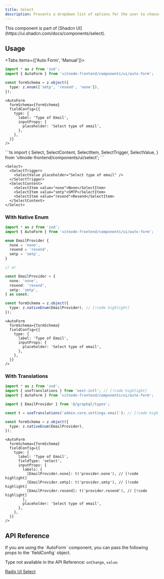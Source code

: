 ```yaml
---
title: Select
description: Presents a dropdown list of options for the user to choose from, activated by clicking a button.
---
```


<Callout title="Shadcn UI">
  This component is part of [Shadcn
  UI](https://ui.shadcn.com/docs/components/select).
</Callout>

## Usage


<Tabs items={['Auto Form', 'Manual']}>
  <Tab value="Auto Form">
```ts
import * as z from 'zod';
import { AutoForm } from 'vitnode-frontend/components/ui/auto-form';
```

```ts
const formSchema = z.object({
  type: z.enum(['smtp', 'resend', 'none']),
});
```

```tsx
<AutoForm
  formSchema={formSchema}
  fieldConfig={{
    type: {
      label: 'Type of Email',
      inputProps: {
        placeholder: 'Select type of email',
      },
    },
  }}
/>
```

  </Tab>

  <Tab value="Manual">
```ts
import {
  Select,
  SelectContent,
  SelectItem,
  SelectTrigger,
  SelectValue,
} from 'vitnode-frontend/components/ui/select';
```

```tsx
<Select>
  <SelectTrigger>
    <SelectValue placeholder="Select type of email" />
  </SelectTrigger>
  <SelectContent>
    <SelectItem value="none">None</SelectItem>
    <SelectItem value="smtp">SMTP</SelectItem>
    <SelectItem value="resend">Resend</SelectItem>
  </SelectContent>
</Select>
```

  </Tab>
</Tabs>

### With Native Enum

```ts
import * as z from 'zod';
import { AutoForm } from 'vitnode-frontend/components/ui/auto-form';
```

```ts
enum EmailProvider {
  none = 'none',
  resend = 'resend',
  smtp = 'smtp',
}

// or

const EmailProvider = {
  none: 'none',
  resend: 'resend',
  smtp: 'smtp',
} as const;
```

```ts
const formSchema = z.object({
  type: z.nativeEnum(EmailProvider), // [!code highlight]
});
```

```tsx
<AutoForm
  formSchema={formSchema}
  fieldConfig={{
    type: {
      label: 'Type of Email',
      inputProps: {
        placeholder: 'Select type of email',
      },
    },
  }}
/>
```

### With Translations

```ts
import * as z from 'zod';
import { useTranslations } from 'next-intl'; // [!code highlight]
import { AutoForm } from 'vitnode-frontend/components/ui/auto-form';

import { EmailProvider } from '@/graphql/types';
```

```ts
const t = useTranslations('admin.core.settings.email'); // [!code highlight]

const formSchema = z.object({
  type: z.nativeEnum(EmailProvider),
});
```

```tsx
<AutoForm
  formSchema={formSchema}
  fieldConfig={{
    type: {
      label: 'Type of Email',
      fieldType: 'select',
      inputProps: {
        labels: {
          [EmailProvider.none]: t('provider.none'), // [!code highlight]
          [EmailProvider.smtp]: t('provider.smtp'), // [!code highlight]
          [EmailProvider.resend]: t('provider.resend'), // [!code highlight]
        },
        placeholder: 'Select type of email',
      },
    },
  }}
/>
```

## API Reference

<Callout title="Auto Form Props">
  If you are using the `AutoForm` component, you can pass the following props to
  the `fieldConfig` object.

Type not available in the API Reference: `onChange`, `value`.

</Callout>

[Radix UI Select](https://www.radix-ui.com/primitives/docs/components/select#api-reference)
